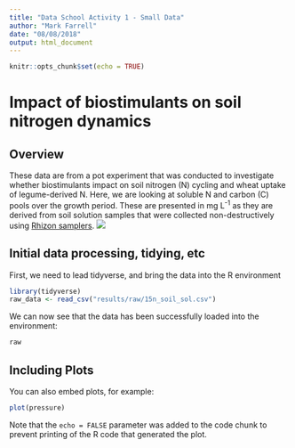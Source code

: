 ```yaml
---
title: "Data School Activity 1 - Small Data"
author: "Mark Farrell"
date: "08/08/2018"
output: html_document
---
```


```r
knitr::opts_chunk$set(echo = TRUE)
```

# Impact of biostimulants on soil nitrogen dynamics

## Overview

These data are from a pot experiment that was conducted to investigate whether biostimulants impact on soil nitrogen (N) cycling and wheat uptake of legume-derived N. Here, we are looking at soluble N and carbon (C) pools over the growth period. These are presented in mg L^-1^ as they are derived from soil solution samples that were collected non-destructively using [Rhizon samplers](https://www.rhizosphere.com/).
![](https://www.rhizosphere.com/assets/images/RhizonCSSinacoreRRP.jpg)

## Initial data processing, tidying, etc

First, we need to lead tidyverse, and bring the data into the R environment
```r
library(tidyverse)
raw_data <- read_csv("results/raw/15n_soil_sol.csv")

```

We can now see that the data has been successfully loaded into the environment:

```r
raw
```



## Including Plots

You can also embed plots, for example:

```r
plot(pressure)
```

Note that the `echo = FALSE` parameter was added to the code chunk to prevent printing of the R code that generated the plot.
